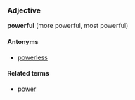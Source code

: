 ===Adjective===
'''powerful''' (more powerful, most powerful)

====Antonyms====
*[[powerless]]

====Related terms====
*[[power]]